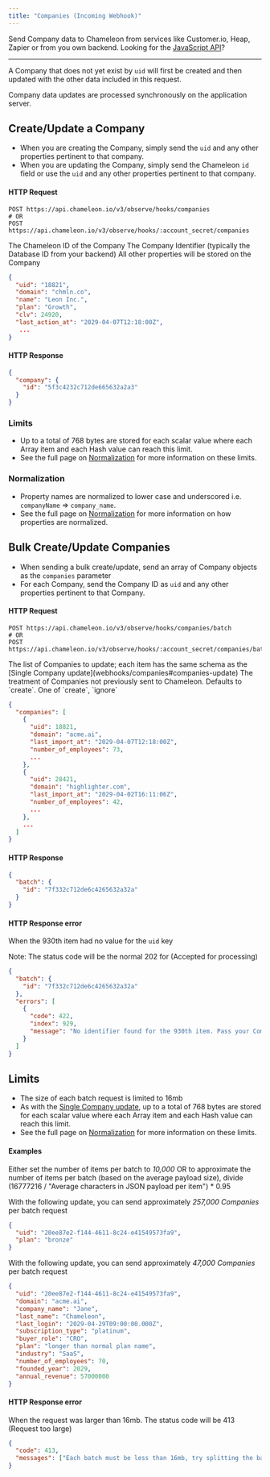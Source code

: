 ```yaml
---
title: "Companies (Incoming Webhook)"
---
```


Send Company data to Chameleon from services like Customer.io, Heap, Zapier or from you own backend. Looking for the [JavaScript API](js/profiles#company)?

------

A Company that does not yet exist by `uid` will first be created and then updated with the other data included in this request.

<Note>Company data updates are processed synchronously on the application server.</Note>



## Create/Update a Company

- When you are creating the Company, simply send the `uid` and any other properties pertinent to that company.
- When you are updating the Company, simply send the Chameleon `id` field or use the `uid` and any other properties pertinent to that company.



#### HTTP Request

```
POST https://api.chameleon.io/v3/observe/hooks/companies
# OR
POST https://api.chameleon.io/v3/observe/hooks/:account_secret/companies
```

<ParamField path="id" type="optional">
The Chameleon ID of the Company
</ParamField>

<ParamField path="uid" type="optional">
The Company Identifier (typically the Database ID from your backend)
</ParamField>

<ParamField path="*others" type="optional">
All other properties will be stored on the Company
</ParamField>

```json
{
  "uid": "18821",
  "domain": "chmln.co",
  "name": "Leon Inc.",
  "plan": "Growth",
  "clv": 24920,
  "last_action_at": "2029-04-07T12:18:00Z",
   ...
}
```



#### HTTP Response

```json
{
  "company": {
    "id": "5f3c4232c712de665632a2a3"
  }
}
```


### Limits

- Up to a total of 768 bytes are stored for each scalar value where each Array item and each Hash value can reach this limit.
- See the full page on [Normalization](concepts/normalization#limits) for more information on these limits.

### Normalization

- Property names are normalized to lower case and underscored i.e. `companyName` => `company_name`.
- See the full page on [Normalization](concepts/normalization#properties) for more information on how properties are normalized.


## Bulk Create/Update Companies

- When sending a bulk create/update, send an array of Company objects as the `companies` parameter
- For each Company, send the Company ID as `uid` and any other properties pertinent to that Company.

#### HTTP Request

```
POST https://api.chameleon.io/v3/observe/hooks/companies/batch
# OR
POST https://api.chameleon.io/v3/observe/hooks/:account_secret/companies/batch
```

<ParamField path="companies" type="array<Company>">
The list of Companies to update; each item has the same schema as the [Single Company update](webhooks/companies#companies-update)
</ParamField>

<ParamField path="on_model_missing" type="optional m">
The treatment of Companies not previously sent to Chameleon. Defaults to `create`. One of `create`, `ignore`
</ParamField>

```json
{
  "companies": [
    {
      "uid": 18821,
      "domain": "acme.ai",
      "last_import_at": "2029-04-07T12:18:00Z",
      "number_of_employees": 73,
      ...
    },
    {
      "uid": 28421,
      "domain": "highlighter.com",
      "last_import_at": "2029-04-02T16:11:06Z",
      "number_of_employees": 42,
      ...
    },
    ...
  ]
}
```


#### HTTP Response

```json
{
  "batch": {
    "id": "7f332c712de6c4265632a32a"
  }
}
```

#### HTTP Response error

When the 930th item had no value for the `uid` key

Note: The status code will be the normal 202 for (Accepted for processing)

```json
{
  "batch": {
    "id": "7f332c712de6c4265632a32a"
  },
  "errors": [
    {
      "code": 422,
      "index": 929,
      "message": "No identifier found for the 930th item. Pass your Company ID as the `uid` parameter"
    }
  ]
}
```

## Limits

- The size of each batch request is limited to 16mb
- As with the [Single Company update](webhooks/companies#companies-update), up to a total of 768 bytes are stored for each scalar value where each Array item and each Hash value can reach this limit.
- See the full page on [Normalization](concepts/normalization#limits) for more information on these limits.

#### Examples

<Note>Either set the number of items per batch to _10,000_ OR to approximate the number of items per batch (based on the average payload size), divide (16777216 / "Average characters in JSON payload per item") * 0.95</Note>

With the following update, you can send approximately _257,000 Companies_ per batch request

```json
{
  "uid": "20ee87e2-f144-4611-8c24-e41549573fa9",
  "plan": "bronze"
}
```

With the following update, you can send approximately _47,000 Companies_ per batch request

```json
{
  "uid": "20ee87e2-f144-4611-8c24-e41549573fa9",
  "domain": "acme.ai",
  "company_name": "Jane",
  "last_name": "Chameleon",
  "last_login": "2029-04-29T09:00:00.000Z",
  "subscription_type": "platinum",
  "buyer_role": "CRO",
  "plan": "longer than normal plan name",
  "industry": "SaaS",
  "number_of_employees": 70,
  "founded_year": 2029,
  "annual_revenue": 57000000
}
```

#### HTTP Response error

When the request was larger than 16mb. The status code will be 413 (Request too large)

```json
{
  "code": 413,
  "messages": ["Each batch must be less than 16mb, try splitting the batch in half"]
}
```